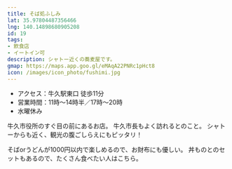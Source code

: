 ```yaml
---
title: そば処ふしみ
lat: 35.97804487356466
lng: 140.14898680905208
id: 19
tags:
- 飲食店
- イートイン可
description: シャトー近くの蕎麦屋です。
gmap: https://maps.app.goo.gl/eMAqA22PNRc1pHct8
icon: /images/icon_photo/fushimi.jpg
---
```


<LinkedImage
  basename="nato_blooming/fushimi"
/>

- アクセス：牛久駅東口 徒歩11分
- 営業時間：11時～14時半／17時～20時
- 水曜休み

牛久市役所のすぐ目の前にあるお店。
牛久市長もよく訪れるとのこと。
シャトーからも近く、観光の腹ごしらえにもピッタリ！

そばorうどんが1000円以内で楽しめるので、お財布にも優しい。
丼ものとのセットもあるので、たくさん食べたい人はこちら。

<LinkedImage
  basename="hamyu044/fushimi-menu"
/>

